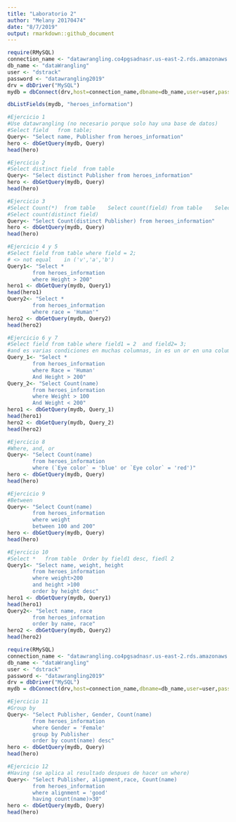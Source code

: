 ```yaml
---
title: "Laboratorio 2"
author: "Melany 20170474"
date: "8/7/2019"
output: rmarkdown::github_document
---
```

```r
require(RMySQL)
connection_name <- "datawrangling.co4pgsadnasr.us-east-2.rds.amazonaws.com"
db_name <- "dataWrangling"
user <- "dstrack"
password <- "datawrangling2019"
drv = dbDriver("MySQL")
mydb = dbConnect(drv,host=connection_name,dbname=db_name,user=user,pass=password)
```

```r
dbListFields(mydb, "heroes_information")
```

```r
#Ejercicio 1
#Use datawrangling (no necesario porque solo hay una base de datos)
#Select field   from table;
Query<- "Select name, Publisher from heroes_information"
hero <- dbGetQuery(mydb, Query)
head(hero)
```

```r
#Ejercicio 2
#Select distinct field  from table
Query<- "Select distinct Publisher from heroes_information"
hero <- dbGetQuery(mydb, Query)
head(hero)
```

```r
#Ejercicio 3
#Select Count(*)  from table    Select count(field) from table    Select count(1) from table
#Select count(distinct field)
Query<- "Select Count(distinct Publisher) from heroes_information"
hero <- dbGetQuery(mydb, Query)
head(hero)
```

```r
#Ejercicio 4 y 5
#Select field from table where field = 2;
# <> not equal    in ('v','a','b')
Query1<- "Select * 
        from heroes_information 
        where Height > 200"
hero1 <- dbGetQuery(mydb, Query1)
head(hero1)
Query2<- "Select * 
        from heroes_information 
        where race = 'Human'"
hero2 <- dbGetQuery(mydb, Query2)
head(hero2)
```

```r
#Ejercicio 6 y 7
#Select field from table where field1 = 2  and field2= 3;
#and es varias condiciones en muchas columnas, in es un or en una columna
Query_1<- "Select * 
        from heroes_information 
        where Race = 'Human'
        And Height > 200"
Query_2<- "Select Count(name)
        from heroes_information 
        where Weight > 100
        And Weight < 200"
hero1 <- dbGetQuery(mydb, Query_1)
head(hero1)
hero2 <- dbGetQuery(mydb, Query_2)
head(hero2)
```

```r
#Ejercicio 8
#Where, and, or
Query<- "Select Count(name)
        from heroes_information 
        where (`Eye color` = 'blue' or `Eye color` = 'red')"
hero <- dbGetQuery(mydb, Query)
head(hero)
```

```r
#Ejercicio 9
#Between
Query<- "Select Count(name)
        from heroes_information 
        where weight
        between 100 and 200"
hero <- dbGetQuery(mydb, Query)
head(hero)
```

```r
#Ejercicio 10 
#Select *   from table  Order by field1 desc, fiedl 2
Query1<- "Select name, weight, height
        from heroes_information 
        where weight>200
        and height >100
        order by height desc"
hero1 <- dbGetQuery(mydb, Query1)
head(hero1)
Query2<- "Select name, race
        from heroes_information 
        order by name, race"
hero2 <- dbGetQuery(mydb, Query2)
head(hero2)
```
```r
require(RMySQL)
connection_name <- "datawrangling.co4pgsadnasr.us-east-2.rds.amazonaws.com"
db_name <- "dataWrangling"
user <- "dstrack"
password <- "datawrangling2019"
drv = dbDriver("MySQL")
mydb = dbConnect(drv,host=connection_name,dbname=db_name,user=user,pass=password)
```

```r
#Ejercicio 11
#Group by
Query<- "Select Publisher, Gender, Count(name)
        from heroes_information 
        where Gender = 'Female'
        group by Publisher
        order by count(name) desc"
hero <- dbGetQuery(mydb, Query)
head(hero)
```

```r
#Ejercicio 12
#Having (se aplica al resultado despues de hacer un where)
Query<- "Select Publisher, alignment,race, Count(name)
        from heroes_information 
        where alignment = 'good'
        having count(name)>30"
hero <- dbGetQuery(mydb, Query)
head(hero)
```

